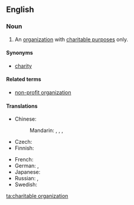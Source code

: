==English==
{{wikipedia}}
===Noun===
{{en-noun|head=[[charitable]] [[organization]]}}

#  An [[organization]] with [[charitable purpose]]s only.

====Synonyms====
* [[charity]]

====Related terms====
* [[non-profit organization]]

====Translations====
{{trans-top|organization}}
* Chinese:
*: Mandarin: {{t+|cmn|慈善機構|sc=Hani}}, {{t|cmn|慈善机构|tr=císhàn jīgòu|sc=Hani}}, {{t|cmn|公益團體|sc=Hani}}, {{t|cmn|公益团体|tr=gōngyì tuántǐ|sc=Hani}}
* Czech: {{t|cs|charitativní organizace|f}}
* Finnish: {{t|fi|hyväntekeväisyysjärjestö}}
{{trans-mid}}
* French: {{t|fr|association caritative|f}}
* German: {{qualifier|in Germany}} {{t|de|Freie Wohlfahrtspflege|f}}, {{t+|de|FW|f}}
* Japanese: {{t|ja|慈善団体|tr=じぜんだんたい, jizen dantai|sc=Jpan}}
* Russian: {{t|ru|благотворительное общество|n|tr=blagotvorítel'noje óbščestvo|sc=Cyrl}}, {{t|ru|благотворительная организация|f|tr=blagotvorítel'naja organizácija|sc=Cyrl}}
* Swedish: {{t|sv|välgörenhetsorganisation|c}}
{{trans-bottom}}

[[ta:charitable organization]]